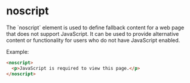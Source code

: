 
# noscript
<Separator />
The `noscript` element is used to define fallback content for a web page that does not support JavaScript. It can be used to provide alternative content or functionality for users who do not have JavaScript enabled.

Example:
```html
<noscript>
  <p>JavaScript is required to view this page.</p>
</noscript>
```
